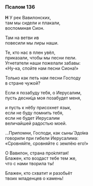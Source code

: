 ### Псалом 136

**Н** У рек Вавилонских,  
там мы сидели и плакали,  
воспоминая Сион.

Там на ветви ив  
повесили мы лиры наши.

Те, кто нас в плен увёл,  
приказали, чтобы мы песни пели.  
Угнетатели наши пожелали забавы:  
«Ну-ка, спойте нам песни Сиона!»

Только как петь нам песни Господу  
в стране чужой?

Если я позабуду тебя, о Иерусалим,  
пусть десни́ца моя позабудет меня,

и пусть к нёбу присохнет язык,  
если не буду помнить тебя,  
если не будет Иерусалим  
величайшей радостью моей.

…Припомни, Господи, как сыны́ Эдо́ма  
говорили при гибели Иерусалима:  
«Сровняйте, сровняйте с землёю его!»

О Вавилон, страна про́клятая!  
Блажен, кто воздаст тебе тем же,  
что с нами творила ты!

Блажен, кто схватит и разобьёт  
твоих младенцев о камень!
